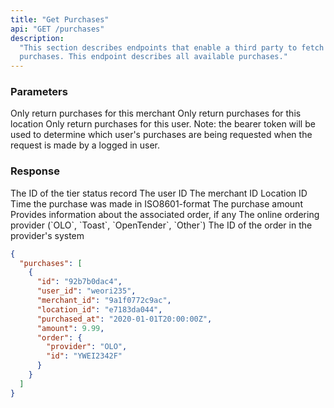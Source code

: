 ```yaml
---
title: "Get Purchases"
api: "GET /purchases"
description:
  "This section describes endpoints that enable a third party to fetch a user's
  purchases. This endpoint describes all available purchases."
---
```


### Parameters

<ParamField query="merchant_id" type="string">
  Only return purchases for this merchant
</ParamField>

<ParamField query="location_id" type="string">
  Only return purchases for this location
</ParamField>

<ParamField query="user_id" type="string">
  Only return purchases for this user. Note: the bearer token will be used to
  determine which user's purchases are being requested when the request is made
  by a logged in user.
</ParamField>

### Response

<ResponseField name="id" type="string">
  The ID of the tier status record
</ResponseField>

<ResponseField name="user_id" type="string">
  The user ID
</ResponseField>

<ResponseField name="merchant_id" type="string">
  The merchant ID
</ResponseField>

<ResponseField name="location_id" type="string">
  Location ID
</ResponseField>

<ResponseField name="purchased_at" type="string">
  Time the purchase was made in ISO8601-format
</ResponseField>

<ResponseField name="amount" type="decimal">
  The purchase amount
</ResponseField>

<ResponseField name="order" type="hash">
  Provides information about the associated order, if any
</ResponseField>

<ResponseField name="order.provider" type="enum">
  The online ordering provider (`OLO`, `Toast`, `OpenTender`, `Other`)
</ResponseField>

<ResponseField name="order.id" type="string">
  The ID of the order in the provider's system
</ResponseField>

<ResponseExample>

```json
{
  "purchases": [
    {
      "id": "92b7b0dac4",
      "user_id": "weori235",
      "merchant_id": "9a1f0772c9ac",
      "location_id": "e7183da044",
      "purchased_at": "2020-01-01T20:00:00Z",
      "amount": 9.99,
      "order": {
        "provider": "OLO",
        "id": "YWEI2342F"
      }
    }
  ]
}
```

</ResponseExample>
